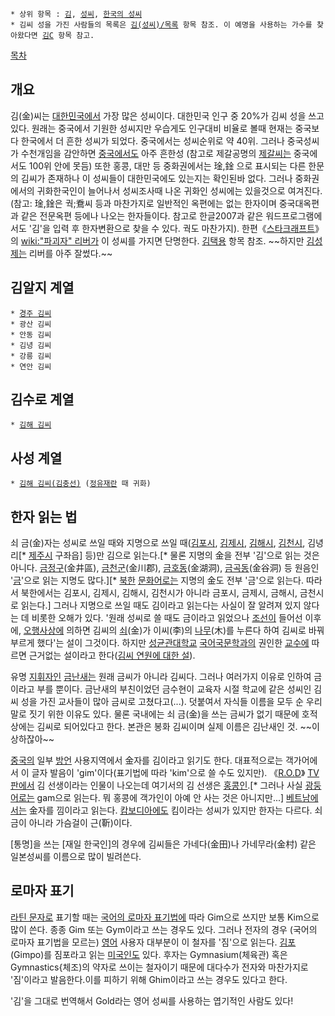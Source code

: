  * 상위 항목 : [[김]], [[성씨]], [[한국의 성씨]]
 * 김씨 성을 가진 사람들의 목록은 [[김(성씨)/목록]] 항목 참조. 이 예명을 사용하는 가수를 찾아왔다면 [[김C]] 항목 참고.

[[목차]]

== 개요 ==
김(金)씨는 [[대한민국]]에서 가장 많은 성씨이다. 대한민국 인구 중 20%가 김씨 성을 쓰고 있다. 원래는 중국에서 기원한 성씨지만 우습게도 인구대비 비율로 볼때 현재는 중국보다 한국에서 더 흔한 성씨가 되었다. 중국에서는 성씨순위로 약 40위. 그러나 중국성씨가 수천개임을 감안하면 [[중국]]에서도 아주 흔한성 (참고로 제갈공명의 [[제갈]]씨는 중국에서도 100위 안에 못듬) 또한 홍콩, 대만 등 중화권에서는 琻,鍂 으로 표시되는 다른 한문의 김씨가 존재하나 이 성씨들이 대한민국에도 있는지는 확인된바 없다. 그러나 중화권에서의 귀화한국인이 늘어나서 성씨조사때 나온 귀화인 성씨에는 있을것으로 여겨진다. (참고: 琻,鍂은 궉;鴌씨 등과 마찬가지로 일반적인 옥편에는 없는 한자이며 중국대옥편과 같은 전문옥편 등에나 나오는 한자들이다. 참고로 한글2007과 같은 워드프로그램에서도 '김'을 입력 후 한자변환으로 찾을 수 있다. 궉도 마찬가지). 한편《[[스타크래프트]]》의 [[wiki:"파괴자" 리버]]가 이 성씨를 가지면 단명한다. [[김택용]] 항목 참조. ~~하지만 [[김성제]]는 리버를 아주 잘썼다.~~

== 김알지 계열 ==
 * [[경주 김씨]]
 * 광산 김씨
 * 안동 김씨
 * 김녕 김씨
 * 강릉 김씨
 * 연안 김씨


== 김수로 계열 ==
 * [[김해%20김씨#s-1|김해 김씨]]


== 사성 계열 ==
 * [[김해%20김씨#s-2|김해 김씨(김충선)]] ([[정유재란]] 때 귀화)


== 한자 읽는 법 ==
쇠 금(金)자는 성씨로 쓰일 때와 지명으로 쓰일 때([[김포시]], [[김제시]], [[김해시]], [[김천시]], 김녕리[* [[제주시]] 구좌읍] 등)만 김으로 읽는다.[* 물론 지명의 金을 전부 '김'으로 읽는 것은 아니다. [[금정구]](金井區), [[금천군]](金川郡), [[금호동]](金湖洞), [[금곡동]](金谷洞) 등 원음인 '[[금]]'으로 읽는 지명도 많다.][* [[북한]] [[문화어]]로는 지명의 金도 전부 '금'으로 읽는다. 따라서 북한에서는 김포시, 김제시, 김해시, 김천시가 아니라 금포시, 금제시, 금해시, 금천시로 읽는다.] 그러나 지명으로 쓰일 때도 김이라고 읽는다는 사실이 잘 알려져 있지 않다는 데 비롯한 오해가 있다. '원래 성씨로 쓸 때도 금이라고 읽었으나 [[조선]]이 들어선 이후에, [[오행]]사상에 의하면 김씨의 [[쇠]](金)가 이씨(李)의 [[나무]](木)를 누른다 하여 김씨로 바꿔 부르게 했다'는 설이 그것이다. 하지만 [[성균관대학교]] [[국어국문학과]]의 권인한 [[교수]]에 따르면 근거없는 설이라고 한다([http://www.korean.go.kr/nkview/nklife/2004_4/14_10.html 김씨 연원에 대한 설]).

유명 [[지휘자]]인 [[금난새]]는 원래 금씨가 아니라 김씨다. 그러나 여러가지 이유로 인하여 금이라고 부를 뿐이다. 금난새의 부친이었던 금수현이 교육자 시절 학교에 같은 성씨인 김씨 성을 가진 교사들이 많아 금씨로 고쳤다고(...). 덧붙여서 자식들 이름을 모두 순 우리말로 짓기 위한 이유도 있다. 물론 국내에는 쇠 금(金)을 쓰는 금씨가 없기 때문에 호적상에는 김씨로 되어있다고 한다. 본관은 봉화 김씨이며 실제 이름은 김난새인 것. ~~이상하잖아~~

[[중국]]의 일부 [[방언]] 사용지역에서 金자를 김이라고 읽기도 한다. 대표적으로는 객가어에서 이 글자 발음이 'gim'이다(표기법에 따라 'kim'으로 쓸 수도 있지만). 《[[R.O.D]]》 [[TV판]]에서 김 선생이라는 인물이 나오는데 여기서의 김 선생은 [[홍콩]]인.[* 그러나 사실 [[광둥어]]로는 gam으로 읽는다. 뭐 홍콩에 객가인이 아예 안 사는 것은 아니지만...] [[베트남]]에서는 金자를 낌이라고 읽는다. [[캄보디아]]에도 킴이라는 성씨가 있지만 한자는 다르다. 쇠 금이 아니라 가슴걸이 근(靳)이다.

[통명]을 쓰는 [재일 한국인]의 경우에 김씨들은 가네다(金田)나 가네무라(金村) 같은 일본성씨를 이름으로 많이 빌려쓴다.

== 로마자 표기 ==
[[라틴 문자]]로 표기할 때는 [[국어의 로마자 표기법]]에 따라 Gim으로 쓰지만 보통 Kim으로 많이 쓴다. 종종 Gim 또는 Gym이라고 쓰는 경우도 있다. 그러나 전자의 경우 (국어의 로마자 표기법을 모르는) [[영어]] 사용자 대부분이 이 철자를 '짐'으로 읽는다. [[김포]](Gimpo)를 짐포라고 읽는 [[미국인]]도 있다. 후자는 Gymnasium(체육관) 혹은 Gymnastics{체조)의 약자로 쓰이는 철자이기 때문에 대다수가 전자와 마찬가지로 '짐'이라고 발음한다.이를 피하기 위해 Ghim이라고 쓰는 경우도 있다고 한다.

'김'을 그대로 번역해서 Gold라는 영어 성씨를 사용하는 엽기적인 사람도 있다!
